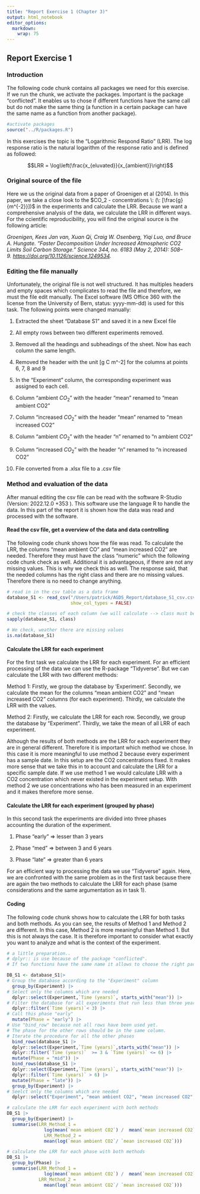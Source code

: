 ```yaml
---
title: "Report Exercise 1 (Chapter 3)"
output: html_notebook
editor_options: 
  markdown: 
    wrap: 75
---
```


## Report Exercise 1

### Introduction

The following code chunk contains all packages we need for this exercise.
If we run the chunk, we activate the packages. Important is the package
"conflicted". It enables us to chose if different functions have the same
call but do not make the same thing (a function in a certain package can
have the same name as a function from another package).

```r
#activate packages
source("../R/packages.R")
```

In this exercises the topic is the "Logarithmic Respond Ratio" (LRR). The
log response ratio is the natural logarithm of the response ratio and is
defined as followed:

$$LRR = \log\left(\frac{x_{eluvated}}{x_{ambient}}\right)$$

### Original source of the file

Here we us the original data from a paper of Groenigen et al (2014). In
this paper, we take a close look to the
$CO_2 - concentrations \: (\: [\frac{g}{m^{-2}}])$ in the experiments and
calculate the LRR. Because we want a comprehensive analysis of the data, we
calculate the LRR in different ways. For the ccientific reproducibility,
you will find the original source is the following article:

*Groenigen, Kees Jan van, Xuan Qi, Craig W. Osenberg, Yiqi Luo, and Bruce
A. Hungate. "Faster Decomposition Under Increased Atmospheric CO2 Limits
Soil Carbon Storage." Science 344, no. 6183 (May 2, 2014):
508--9. <https://doi.org/10.1126/science.1249534>.*

### Editing the file manually

Unfortunately, the original file is not well structured. It has multiples
headers and empty spaces which complicates to read the file and therefore,
we must the file edit manually. The Excel software (MS Office 360 with the
license from the University of Bern, status: yyyy-mm-dd) is used for this
task. The following points were changed manually:

1.  Extracted the sheet "Database S1" and saved it in a new Excel file

2.  All empty rows between two different experiments removed.

3.  Removed all the headings and subheadings of the sheet. Now has each
    column the same length.

4.  Removed the header with the unit [g C m\^-2] for the columns at points
    6, 7, 8 and 9

5.  In the "Experiment" column, the corresponding experiment was assigned
    to each cell.

6.  Column "ambient $CO_2$" with the header "mean" renamed to "mean ambient
    CO2"

7.  Column "increased $CO_2$" with the header "mean" renamed to "mean
    increased CO2"

8.  Column "ambient $CO_2$" with the header "n" renamed to "n ambient CO2"

9.  Column "increased $CO_2$" with the header "n" renamed to "n increased
    CO2"

10. File converted from a .xlsx file to a .csv file

### Method and evaluation of the data

After manual editing the csv file can be read with the software R-Studio
(Version: 2022.12.0 +353 ). This software use the language R to handle the
data. In this part of the report it is shown how the data was read and
processed with the software.

#### Read the csv file, get a overview of the data and data controlling

The following code chunk shows how the file was read. To calculate the LRR,
the columns "mean ambient CO" and "mean increased CO2" are needed.
Therefore they must have the class "numeric" which the following code chunk
check as well. Additional it is advantageous, if there are not any missing
values. This is why we check this as well. The response said, that the
needed columns has the right class and there are no missing values.
Therefore there is no need to change anything.

```r
# read in in the csv table as a data frame
database_S1 <- read_csv("/Users/patrick/AGDS_Report/database_S1_csv.csv",
                        show_col_types = FALSE)

# check the classes of each column (we will calculate --> class must be numeric)
sapply(database_S1, class)

# We check, weather there are missing values
is.na(database_S1)
```

#### Calculate the LRR for each experiment

For the first task we calculate the LRR for each experiment. For an
efficient processing of the data we can use the R-package "Tidyverse". But
we can calculate the LRR with two different methods:

Method 1: Firstly, we group the database by 'Experiment'. Secondly, we
calculate the mean for the columns "mean ambient CO2" and "mean increased
CO2" columns (for each experiment). Thirdly, we calculate the LRR with the
values.

Method 2: Firstly, we calculate the LRR for each row. Secondly, we group
the database by "Experiment". Thirdly, we take the mean of all LRR of each
experiment.

Although the results of both methods are the LRR for each experiment they
are in general different. Therefore it is important which method we chose.
In this case it is more meaningful to use method 2 because every experiment
has a sample date. In this setup are the CO2 concentrations fixed. It makes
more sense that we take this in to account and calculate the LRR for a
specific sample date. If we use method 1 we would calculate LRR with a CO2
concentration which never existed in the experiment setup. With method 2 we
use concentrations who has been measured in an experiment and it makes
therefore more sense.

#### Calculate the LRR for each experiment (grouped by phase)

In this second task the experiments are divided into three phases
accounting the duration of the experiment.

1)  Phase "early" $\Longrightarrow$ lesser than 3 years

2)  Phase "med" $\Longrightarrow$ between 3 and 6 years

3)  Phase "late" $\Longrightarrow$ greater than 6 years

For an efficient way to processing the data we use "Tidyverse" again. Here,
we are confronted with the same problem as in the first task because there
are again the two methods to calculate the LRR for each phase (same
considerations and the same argumentation as in task 1).

#### Coding

The following code chunk shows how to calculate the LRR for both tasks and
both methods. As you can see, the results of Method 1 and Method 2 are
different. In this case, Method 2 is more meaningful than Method 1. But
this is not always the case. It is therefore important to consider what
exactly you want to analyze and what is the context of the experiment.

```r
# a little preparation..
# dplyr:: is use because of the package "conflicted".
# If two functions have the same name it allows to choose the right package.

DB_S1 <- database_S1|>
# Group the database according to the "Experiment" column  
  group_by(Experiment) |>
# Select only the columns which are needed  
  dplyr::select(Experiment,`Time (years)`, starts_with("mean")) |>
# Filter the database for all experiments that run less than three years
  dplyr::filter(`Time (years)`< 3) |>
# Call this phase "early"  
  mutate(Phase = "early") |>
# Use "bind_row" because not all rows have been used yet. 
# The phase for the other rows should be in the same column. 
# Iterate the procedure for all the other phases   
  bind_rows(database_S1 |>
  dplyr::select(Experiment,`Time (years)`,starts_with("mean")) |>
  dplyr::filter(`Time (years)`  >= 3 & `Time (years)` <= 6) |>
  mutate(Phase = "mid")) |>
  bind_rows(database_S1 |>
  dplyr::select(Experiment,`Time (years)`, starts_with("mean")) |>
  dplyr::filter(`Time (years)` > 6) |>
  mutate(Phase = "late")) |>
  group_by(Experiment) |>
# Seelct only the columns which are needed  
  dplyr::select("Experiment", "mean ambient CO2", "mean increased CO2", "Phase")

# calculate the LRR for each experiment with both methods
DB_S1 |>
  group_by(Experiment) |>
  summarise(LRR_Method_1 = 
              log(mean(`mean ambient CO2`) /  mean(`mean increased CO2`)),
              LRR_Method_2 = 
              mean(log(`mean ambient CO2`/ `mean increased CO2`)))

# calculate the LRR for each phase with both methods
DB_S1 |>
  group_by(Phase) |>
  summarise(LRR_Method_1 = 
              log(mean(`mean ambient CO2`) /  mean(`mean increased CO2`)),
            LRR_Method_2 = 
              mean(log(`mean ambient CO2`/ `mean increased CO2`)))
```
